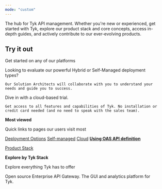 ```yaml
---
mode: "custom"
---
```


<Card title="Tyk Documentation">
  The <Tooltip tip="this one">hub for Tyk API ma</Tooltip>nagement. Whether you're new or experienced, get started with Tyk, explore our product stack and core concepts, access in-depth guides, and actively contribute to our ever-evolving products.
</Card>

## **Try it out**

Get started on any of our platforms

<CardGroup cols={2}>
  <Card title="Schedule your guided evaluation" href="https://tyk.mintlify.app/mintdocs" cta="Get In Touch">
    Looking to evaluate our powerful Hybrid or Self-Managed deployment types?

    Our Solution Architects will collaborate with you to understand your needs and guide you to success.
  </Card>
  <Card title="Start your 48-hour free trial" icon="sparkles" href="https://tyk.mintlify.app/mintdocs" cta="Srart trial">
    Dive in with a cloud-based trial.

    Get access to all features and capabilities of Tyk. No installation or credit card needed (and no need to speak with the sales team).
  </Card>
</CardGroup>

**Most viewed**

Quick links to pages our users visit most

[Deployment Options](/apim/)     [Self-managed](/tyk-on-premises/)     [Cloud](/tyk-cloud/)     [**Using OAS API definition**](/mintdocs/api-management/gateway-config-managing-oas)

[Product Stack ](/mintdocs/ai-management/ai-studio/model-prices)

**Explore by Tyk Stack**

Explore everything Tyk has to offer

<CardGroup cols={2}>
  <Card title="Tyk Gateway (Open source)" icon="sparkles" horizontal href="/tyk-oss-gateway/">
    Open source Enterprise API Gateway.
  </Card>
  <Card title=" The GUI and analytics platform for Tyk." icon="sparkles" horizontal href="/tyk-dashboard/">
    The GUI and analytics platform for Tyk.
  </Card>
</CardGroup>